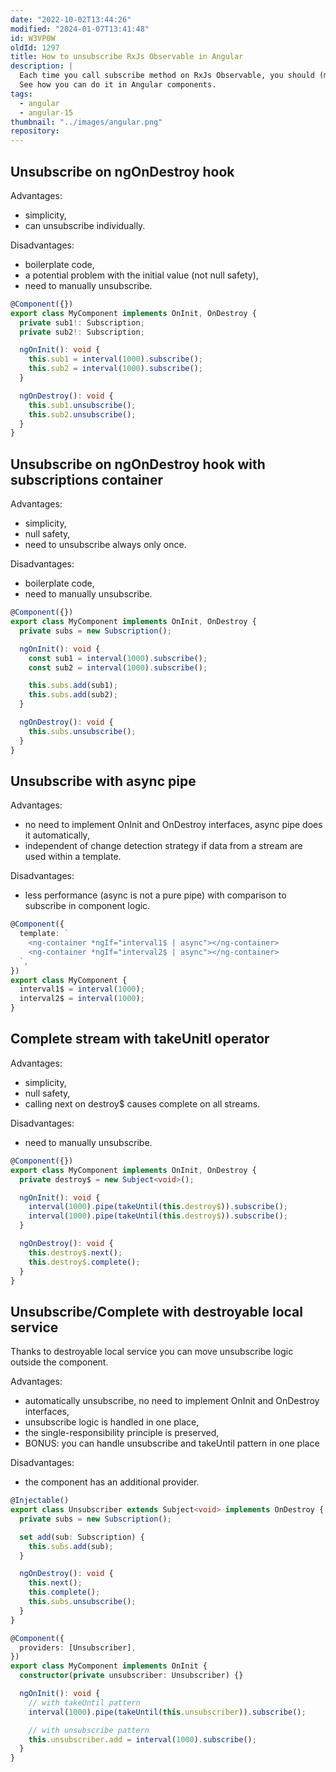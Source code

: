 ```yaml
---
date: "2022-10-02T13:44:26"
modified: "2024-01-07T13:41:48"
id: W3VP0W
oldId: 1297
title: How to unsubscribe RxJs Observable in Angular
description: |
  Each time you call subscribe method on RxJs Observable, you should (most of the time) also call unsubscribe.
  See how you can do it in Angular components.
tags:
  - angular
  - angular-15
thumbnail: "../images/angular.png"
repository:
---
```



## Unsubscribe on ngOnDestroy hook

Advantages:

- simplicity,
- can unsubscribe individually.

Disadvantages:

- boilerplate code,
- a potential problem with the initial value (not null safety),
- need to manually unsubscribe.

```ts
@Component({})
export class MyComponent implements OnInit, OnDestroy {
  private sub1!: Subscription;
  private sub2!: Subscription;

  ngOnInit(): void {
    this.sub1 = interval(1000).subscribe();
    this.sub2 = interval(1000).subscribe();
  }

  ngOnDestroy(): void {
    this.sub1.unsubscribe();
    this.sub2.unsubscribe();
  }
}
```

## Unsubscribe on ngOnDestroy hook with subscriptions container

Advantages:

- simplicity,
- null safety,
- need to unsubscribe always only once.

Disadvantages:

- boilerplate code,
- need to manually unsubscribe.

```ts
@Component({})
export class MyComponent implements OnInit, OnDestroy {
  private subs = new Subscription();

  ngOnInit(): void {
    const sub1 = interval(1000).subscribe();
    const sub2 = interval(1000).subscribe();

    this.subs.add(sub1);
    this.subs.add(sub2);
  }

  ngOnDestroy(): void {
    this.subs.unsubscribe();
  }
}
```

## Unsubscribe with async pipe

Advantages:

- no need to implement OnInit and OnDestroy interfaces, async pipe does it automatically,
- independent of change detection strategy if data from a stream are used within a template.

Disadvantages:

- less performance (async is not a pure pipe) with comparison to subscribe in component logic.

```ts
@Component({
  template: `
    <ng-container *ngIf="interval1$ | async"></ng-container>
    <ng-container *ngIf="interval2$ | async"></ng-container>
  `,
})
export class MyComponent {
  interval1$ = interval(1000);
  interval2$ = interval(1000);
}
```

## Complete stream with takeUnitl operator

Advantages:

- simplicity,
- null safety,
- calling next on destroy$ causes complete on all streams.

Disadvantages:

- need to manually unsubscribe.

```ts
@Component({})
export class MyComponent implements OnInit, OnDestroy {
  private destroy$ = new Subject<void>();

  ngOnInit(): void {
    interval(1000).pipe(takeUntil(this.destroy$)).subscribe();
    interval(1000).pipe(takeUntil(this.destroy$)).subscribe();
  }

  ngOnDestroy(): void {
    this.destroy$.next();
    this.destroy$.complete();
  }
}
```

## Unsubscribe/Complete with destroyable local service

Thanks to destroyable local service you can move unsubscribe logic outside the component.

Advantages:

- automatically unsubscribe, no need to implement OnInit and OnDestroy interfaces,
- unsubscribe logic is handled in one place,
- the single-responsibility principle is preserved,
- BONUS: you can handle unsubscribe and takeUntil pattern in one place

Disadvantages:

- the component has an additional provider.

```ts
@Injectable()
export class Unsubscriber extends Subject<void> implements OnDestroy {
  private subs = new Subscription();

  set add(sub: Subscription) {
    this.subs.add(sub);
  }

  ngOnDestroy(): void {
    this.next();
    this.complete();
    this.subs.unsubscribe();
  }
}
```

```ts
@Component({
  providers: [Unsubscriber],
})
export class MyComponent implements OnInit {
  constructor(private unsubscriber: Unsubscriber) {}

  ngOnInit(): void {
    // with takeUntil pattern
    interval(1000).pipe(takeUntil(this.unsubscriber)).subscribe();

    // with unsubscribe pattern
    this.unsubscriber.add = interval(1000).subscribe();
  }
}
```
